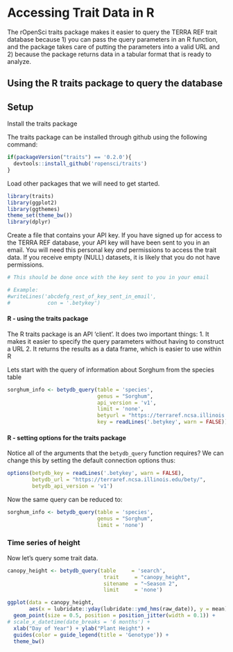 # Accessing Trait Data in R

The rOpenSci traits package makes it easier to query the TERRA REF trait database because 1) you can pass the query parameters in an R function, and the package takes care of putting the parameters into a valid URL and 2) because the package returns data in a tabular format that is ready to analyze.

## Using the R traits package to query the database

## Setup 

Install the traits package

The traits package can be installed through github using the following command: 

```r

if(packageVersion("traits") == '0.2.0'){
  devtools::install_github('ropensci/traits')
}

```

Load other packages that we will need to get started.

```r
library(traits)
library(ggplot2)
library(ggthemes)
theme_set(theme_bw())
library(dplyr)
```

Create a file that contains your API key. If you have signed up for access to the TERRA REF database, your API key will have been sent to you in an email. You will need this personal key _and_ permissions to access the trait data. If you receive empty (NULL) datasets, it is likely that you do not have permissions. 

```r
# This should be done once with the key sent to you in your email

# Example:
#writeLines('abcdefg_rest_of_key_sent_in_email',
#            con = '.betykey')

```


#### R - using the traits package

The R traits package is an API 'client'. It does two important things:
1. It makes it easier to specify the query parameters without having to construct a URL
2. It returns the results as a data frame, which is easier to use within R

Lets start with the query of information about Sorghum from the species table

```r

sorghum_info <- betydb_query(table = 'species',
                             genus = "Sorghum",
                             api_version = 'v1',
                             limit = 'none',
                             betyurl = "https://terraref.ncsa.illinois.edu/bety/", 
                             key = readLines('.betykey', warn = FALSE))

```

#### R - setting options for the traits package

Notice all of the arguments that the `betydb_query` function requires? We can change this by setting the default connection options thus:


```r
options(betydb_key = readLines('.betykey', warn = FALSE),
        betydb_url = "https://terraref.ncsa.illinois.edu/bety/",
        betydb_api_version = 'v1')
```

Now the same query can be reduced to:

```r
sorghum_info <- betydb_query(table = 'species',
                             genus = "Sorghum",
                             limit = 'none')
```

### Time series of height

Now let's query some trait data.
```r
canopy_height <- betydb_query(table     = 'search',
                               trait     = "canopy_height",
                               sitename  = "~Season 2",
                               limit     = 'none')
```

```r
ggplot(data = canopy_height,
       aes(x = lubridate::yday(lubridate::ymd_hms(raw_date)), y = mean)) +
  geom_point(size = 0.5, position = position_jitter(width = 0.1)) +
# scale_x_datetime(date_breaks = '6 months') +
  xlab("Day of Year") + ylab("Plant Height") +
  guides(color = guide_legend(title = 'Genotype')) +
  theme_bw()
```

